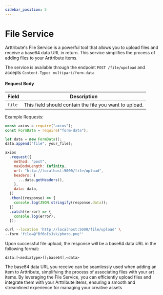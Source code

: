 ```yaml
---
sidebar_position: 5
---
```



# File Service

Arttribute's File Service is a powerful tool that allows you to upload files and receive a base64 data URL in return. This service simplifies the process of adding files to your Arttribute items.

The service is available through the endpoint `POST /file/upoload` and accepts `Content-Type: multipart/form-data`

#### Request Body

| Field  | Description                                            |
| ------ | ------------------------------------------------------ |
| `file` | This field should contain the file you want to upload. |

Example Requests:

<Tabs>

<TabItem value="nodejs" label="NodeJS">

```js title="Making a Node JS request with axios"
const axios = require("axios");
const FormData = require("form-data");

let data = new FormData();
data.append("file", your_file);

axios
  .request({
    method: "post",
    maxBodyLength: Infinity,
    url: "http://localhost:5000/file/upload",
    headers: {
      ...data.getHeaders(),
    },
    data: data,
  })
  .then((response) => {
    console.log(JSON.stringify(response.data));
  })
  .catch((error) => {
    console.log(error);
  });
```

</TabItem>

<TabItem value="curl" label="cURL">

```bash title="Making a POST request with cURL"
curl --location 'http://localhost:5000/file/upload' \
--form 'file=@"Bf6oIsJsk/photo.png"'
```

</TabItem>

</Tabs>

Upon successful file upload, the response will be a base64 data URL in the following format:

```
data:[<mediatype>][;base64],<data>
```

The base64 data URL you receive can be seamlessly used when adding an item to Arttribute, simplifying the process of associating files with your art items.
By leveraging the File Service, you can efficiently upload files and integrate them with your Arttribute items, ensuring a smooth and streamlined experience for managing your creative assets
